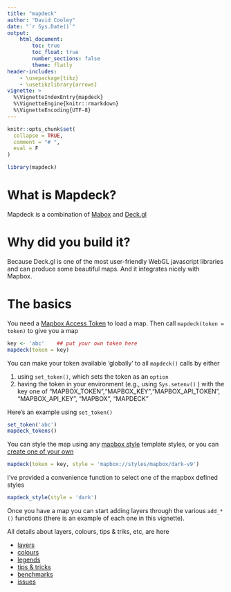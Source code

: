 ```yaml
---
title: "mapdeck"
author: "David Cooley"
date: "`r Sys.Date()`"
output: 
    html_document:
        toc: true
        toc_float: true
        number_sections: false
        theme: flatly
header-includes: 
    - \usepackage{tikz}
    - \usetikzlibrary{arrows}
vignette: >
  %\VignetteIndexEntry{mapdeck}
  %\VignetteEngine{knitr::rmarkdown}
  %\VignetteEncoding{UTF-8}
---
```


```r
knitr::opts_chunk$set(
  collapse = TRUE,
  comment = "# ",
  eval = F
)
```

```r
library(mapdeck)
```

# What is Mapdeck?

Mapdeck is a combination of [Mabox](https://www.mapbox.com/help/define-mapbox-gl/) and [Deck.gl](http://deck.gl/#/)


# Why did you build it?

Because Deck.gl is one of the most user-friendly WebGL javascript libraries and can produce some beautiful maps. And it integrates nicely with Mapbox. 



# The basics

You need a [Mapbox Access Token](https://www.mapbox.com/help/how-access-tokens-work/) to load a map. Then call `mapdeck(token = token)` to give you a map

```r
key <- 'abc'    ## put your own token here
mapdeck(token = key)
```

You can make your token available 'globally' to all `mapdeck()` calls by either

1. using `set_token()`, which sets the token as an `option`
2. having the token in your environment (e.g., using `Sys.setenv()` ) with the key one of "MAPBOX_TOKEN","MAPBOX_KEY","MAPBOX_API_TOKEN", "MAPBOX_API_KEY", "MAPBOX", "MAPDECK"

Here's an example using `set_token()`

```r
set_token('abc')
mapdeck_tokens()
```


You can style the map using any [mapbox style](https://www.mapbox.com/api-documentation/#styles) template styles, or you can [create one of your own](https://www.mapbox.com/help/studio-manual-styles/)

```r
mapdeck(token = key, style = 'mapbox://styles/mapbox/dark-v9')
```

I've provided a convenience function to select one of the mapbox defined styles

```r
mapdeck_style(style = 'dark')
```


Once you have a map you can start adding layers through the various `add_*()` functions (there is an example of each one in this vignette).

All details about layers, colours, tips & triks, etc, are here

- [layers](https://symbolixau.github.io/mapdeck/articles/layers.html)
- [colours](https://symbolixau.github.io/mapdeck/articles/colours.html)
- [legends](https://symbolixau.github.io/mapdeck/articles/legends.html)
- [tips & tricks](https://symbolixau.github.io/mapdeck/articles/tips_tricks.html)
- [benchmarks](https://symbolixau.github.io/mapdeck/articles/benchmarks.html)
- [issues](https://symbolixau.github.io/mapdeck/articles/issues.html)
